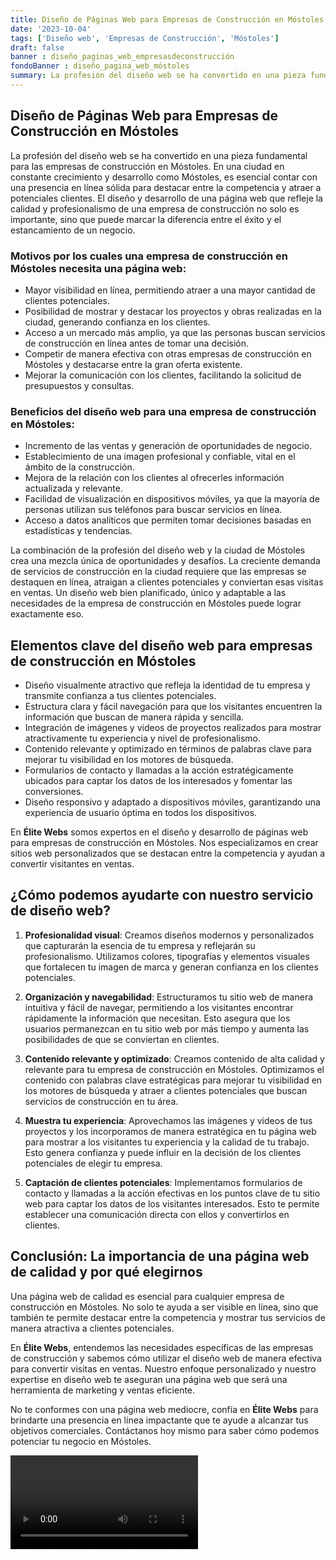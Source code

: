 ```yaml
---
title: Diseño de Páginas Web para Empresas de Construcción en Móstoles
date: '2023-10-04'
tags: ['Diseño web', 'Empresas de Construcción', 'Móstoles']
draft: false
banner : diseño_paginas_web_empresasdeconstrucción
fondoBanner : diseño_pagina_web_móstoles
summary: La profesión del diseño web se ha convertido en una pieza fundamental para las empresas de construcción en Móstoles. En una ciudad en constante crecimiento y desarrollo como Móstoles, es esencial contar con una presencia en línea sólida para destacar entre la competencia y atraer a potenciales clientes. El diseño y desarrollo de una página web que refleje la calidad y profesionalismo de una empresa de construcción no solo es importante, sino que puede marcar la diferencia entre el éxito y el estancamiento de un negocio.
---
```


## Diseño de Páginas Web para Empresas de Construcción en Móstoles

La profesión del diseño web se ha convertido en una pieza fundamental para las empresas de construcción en Móstoles. En una ciudad en constante crecimiento y desarrollo como Móstoles, es esencial contar con una presencia en línea sólida para destacar entre la competencia y atraer a potenciales clientes. El diseño y desarrollo de una página web que refleje la calidad y profesionalismo de una empresa de construcción no solo es importante, sino que puede marcar la diferencia entre el éxito y el estancamiento de un negocio.

### Motivos por los cuales una empresa de construcción en Móstoles necesita una página web:

- Mayor visibilidad en línea, permitiendo atraer a una mayor cantidad de clientes potenciales.
- Posibilidad de mostrar y destacar los proyectos y obras realizadas en la ciudad, generando confianza en los clientes.
- Acceso a un mercado más amplio, ya que las personas buscan servicios de construcción en línea antes de tomar una decisión.
- Competir de manera efectiva con otras empresas de construcción en Móstoles y destacarse entre la gran oferta existente.
- Mejorar la comunicación con los clientes, facilitando la solicitud de presupuestos y consultas.

### Beneficios del diseño web para una empresa de construcción en Móstoles:

- Incremento de las ventas y generación de oportunidades de negocio.
- Establecimiento de una imagen profesional y confiable, vital en el ámbito de la construcción.
- Mejora de la relación con los clientes al ofrecerles información actualizada y relevante.
- Facilidad de visualización en dispositivos móviles, ya que la mayoría de personas utilizan sus teléfonos para buscar servicios en línea.
- Acceso a datos analíticos que permiten tomar decisiones basadas en estadísticas y tendencias.

La combinación de la profesión del diseño web y la ciudad de Móstoles crea una mezcla única de oportunidades y desafíos. La creciente demanda de servicios de construcción en la ciudad requiere que las empresas se destaquen en línea, atraigan a clientes potenciales y conviertan esas visitas en ventas. Un diseño web bien planificado, único y adaptable a las necesidades de la empresa de construcción en Móstoles puede lograr exactamente eso.

<GifSeo />

<Cta />

## Elementos clave del diseño web para empresas de construcción en Móstoles

- Diseño visualmente atractivo que refleja la identidad de tu empresa y transmite confianza a tus clientes potenciales.
- Estructura clara y fácil navegación para que los visitantes encuentren la información que buscan de manera rápida y sencilla.
- Integración de imágenes y videos de proyectos realizados para mostrar atractivamente tu experiencia y nivel de profesionalismo.
- Contenido relevante y optimizado en términos de palabras clave para mejorar tu visibilidad en los motores de búsqueda.
- Formularios de contacto y llamadas a la acción estratégicamente ubicados para captar los datos de los interesados y fomentar las conversiones.
- Diseño responsivo y adaptado a dispositivos móviles, garantizando una experiencia de usuario óptima en todos los dispositivos.

En **Élite Webs** somos expertos en el diseño y desarrollo de páginas web para empresas de construcción en Móstoles. Nos especializamos en crear sitios web personalizados que se destacan entre la competencia y ayudan a convertir visitantes en ventas.

## ¿Cómo podemos ayudarte con nuestro servicio de diseño web?

1. **Profesionalidad visual**: Creamos diseños modernos y personalizados que capturarán la esencia de tu empresa y reflejarán su profesionalismo. Utilizamos colores, tipografías y elementos visuales que fortalecen tu imagen de marca y generan confianza en los clientes potenciales.

2. **Organización y navegabilidad**: Estructuramos tu sitio web de manera intuitiva y fácil de navegar, permitiendo a los visitantes encontrar rápidamente la información que necesitan. Esto asegura que los usuarios permanezcan en tu sitio web por más tiempo y aumenta las posibilidades de que se conviertan en clientes.

3. **Contenido relevante y optimizado**: Creamos contenido de alta calidad y relevante para tu empresa de construcción en Móstoles. Optimizamos el contenido con palabras clave estratégicas para mejorar tu visibilidad en los motores de búsqueda y atraer a clientes potenciales que buscan servicios de construcción en tu área.

4. **Muestra tu experiencia**: Aprovechamos las imágenes y videos de tus proyectos y los incorporamos de manera estratégica en tu página web para mostrar a los visitantes tu experiencia y la calidad de tu trabajo. Esto genera confianza y puede influir en la decisión de los clientes potenciales de elegir tu empresa.

5. **Captación de clientes potenciales**: Implementamos formularios de contacto y llamadas a la acción efectivas en los puntos clave de tu sitio web para captar los datos de los visitantes interesados. Esto te permite establecer una comunicación directa con ellos y convertirlos en clientes.

## Conclusión: La importancia de una página web de calidad y por qué elegirnos

Una página web de calidad es esencial para cualquier empresa de construcción en Móstoles. No solo te ayuda a ser visible en línea, sino que también te permite destacar entre la competencia y mostrar tus servicios de manera atractiva a clientes potenciales.

En **Élite Webs**, entendemos las necesidades específicas de las empresas de construcción y sabemos cómo utilizar el diseño web de manera efectiva para convertir visitas en ventas. Nuestro enfoque personalizado y nuestro expertise en diseño web te aseguran una página web que será una herramienta de marketing y ventas eficiente.

No te conformes con una página web mediocre, confía en **Élite Webs** para brindarte una presencia en línea impactante que te ayude a alcanzar tus objetivos comerciales. Contáctanos hoy mismo para saber cómo podemos potenciar tu negocio en Móstoles.

<Video />

<CtaBot job='Empresas de Construcción' city='Móstoles'/>

<Gmaps query='Móstoles+españa+maps' />